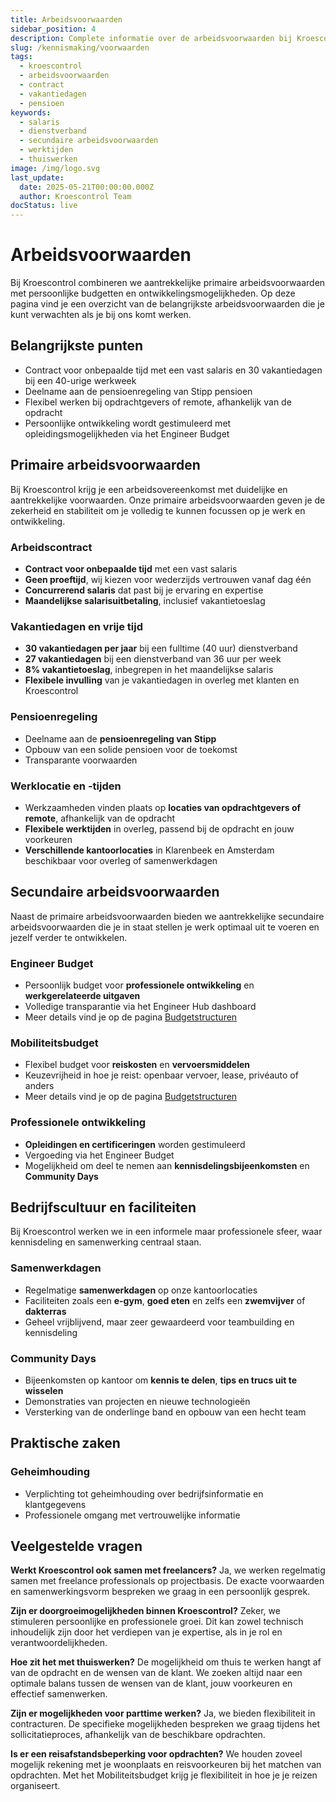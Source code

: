 ```yaml
---
title: Arbeidsvoorwaarden
sidebar_position: 4
description: Complete informatie over de arbeidsvoorwaarden bij Kroescontrol.
slug: /kennismaking/voorwaarden
tags:
  - kroescontrol
  - arbeidsvoorwaarden
  - contract
  - vakantiedagen
  - pensioen
keywords:
  - salaris
  - dienstverband
  - secundaire arbeidsvoorwaarden
  - werktijden
  - thuiswerken
image: /img/logo.svg
last_update:
  date: 2025-05-21T00:00:00.000Z
  author: Kroescontrol Team
docStatus: live
---
```


# Arbeidsvoorwaarden

Bij Kroescontrol combineren we aantrekkelijke primaire arbeidsvoorwaarden met persoonlijke budgetten en ontwikkelingsmogelijkheden. Op deze pagina vind je een overzicht van de belangrijkste arbeidsvoorwaarden die je kunt verwachten als je bij ons komt werken.

## Belangrijkste punten

- Contract voor onbepaalde tijd met een vast salaris en 30 vakantiedagen bij een 40-urige werkweek
- Deelname aan de pensioenregeling van Stipp pensioen
- Flexibel werken bij opdrachtgevers of remote, afhankelijk van de opdracht
- Persoonlijke ontwikkeling wordt gestimuleerd met opleidingsmogelijkheden via het Engineer Budget

## Primaire arbeidsvoorwaarden

Bij Kroescontrol krijg je een arbeidsovereenkomst met duidelijke en aantrekkelijke voorwaarden. Onze primaire arbeidsvoorwaarden geven je de zekerheid en stabiliteit om je volledig te kunnen focussen op je werk en ontwikkeling.

### Arbeidscontract

- **Contract voor onbepaalde tijd** met een vast salaris
- **Geen proeftijd**, wij kiezen voor wederzijds vertrouwen vanaf dag één
- **Concurrerend salaris** dat past bij je ervaring en expertise
- **Maandelijkse salarisuitbetaling**, inclusief vakantietoeslag

### Vakantiedagen en vrije tijd

- **30 vakantiedagen per jaar** bij een fulltime (40 uur) dienstverband
- **27 vakantiedagen** bij een dienstverband van 36 uur per week
- **8% vakantietoeslag**, inbegrepen in het maandelijkse salaris
- **Flexibele invulling** van je vakantiedagen in overleg met klanten en Kroescontrol

### Pensioenregeling

- Deelname aan de **pensioenregeling van Stipp**
- Opbouw van een solide pensioen voor de toekomst
- Transparante voorwaarden

### Werklocatie en -tijden

- Werkzaamheden vinden plaats op **locaties van opdrachtgevers of remote**, afhankelijk van de opdracht
- **Flexibele werktijden** in overleg, passend bij de opdracht en jouw voorkeuren
- **Verschillende kantoorlocaties** in Klarenbeek en Amsterdam beschikbaar voor overleg of samenwerkdagen

## Secundaire arbeidsvoorwaarden

Naast de primaire arbeidsvoorwaarden bieden we aantrekkelijke secundaire arbeidsvoorwaarden die je in staat stellen je werk optimaal uit te voeren en jezelf verder te ontwikkelen.

### Engineer Budget

- Persoonlijk budget voor **professionele ontwikkeling** en **werkgerelateerde uitgaven**
- Volledige transparantie via het Engineer Hub dashboard
- Meer details vind je op de pagina [Budgetstructuren](/kennismaking/budgetten)

### Mobiliteitsbudget

- Flexibel budget voor **reiskosten** en **vervoersmiddelen**
- Keuzevrijheid in hoe je reist: openbaar vervoer, lease, privéauto of anders
- Meer details vind je op de pagina [Budgetstructuren](/kennismaking/budgetten)

### Professionele ontwikkeling

- **Opleidingen en certificeringen** worden gestimuleerd
- Vergoeding via het Engineer Budget
- Mogelijkheid om deel te nemen aan **kennisdelingsbijeenkomsten** en **Community Days**

## Bedrijfscultuur en faciliteiten

Bij Kroescontrol werken we in een informele maar professionele sfeer, waar kennisdeling en samenwerking centraal staan.

### Samenwerkdagen

- Regelmatige **samenwerkdagen** op onze kantoorlocaties
- Faciliteiten zoals een **e-gym**, **goed eten** en zelfs een **zwemvijver** of **dakterras**
- Geheel vrijblijvend, maar zeer gewaardeerd voor teambuilding en kennisdeling

### Community Days

- Bijeenkomsten op kantoor om **kennis te delen**, **tips en trucs uit te wisselen**
- Demonstraties van projecten en nieuwe technologieën
- Versterking van de onderlinge band en opbouw van een hecht team

## Praktische zaken

### Geheimhouding

- Verplichting tot geheimhouding over bedrijfsinformatie en klantgegevens
- Professionele omgang met vertrouwelijke informatie

## Veelgestelde vragen

**Werkt Kroescontrol ook samen met freelancers?**
Ja, we werken regelmatig samen met freelance professionals op projectbasis. De exacte voorwaarden en samenwerkingsvorm bespreken we graag in een persoonlijk gesprek.

**Zijn er doorgroeimogelijkheden binnen Kroescontrol?**
Zeker, we stimuleren persoonlijke en professionele groei. Dit kan zowel technisch inhoudelijk zijn door het verdiepen van je expertise, als in je rol en verantwoordelijkheden.

**Hoe zit het met thuiswerken?**
De mogelijkheid om thuis te werken hangt af van de opdracht en de wensen van de klant. We zoeken altijd naar een optimale balans tussen de wensen van de klant, jouw voorkeuren en effectief samenwerken.

**Zijn er mogelijkheden voor parttime werken?**
Ja, we bieden flexibiliteit in contracturen. De specifieke mogelijkheden bespreken we graag tijdens het sollicitatieproces, afhankelijk van de beschikbare opdrachten.

**Is er een reisafstandsbeperking voor opdrachten?**
We houden zoveel mogelijk rekening met je woonplaats en reisvoorkeuren bij het matchen van opdrachten. Met het Mobiliteitsbudget krijg je flexibiliteit in hoe je je reizen organiseert.
